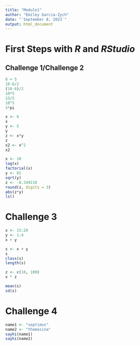 ```yaml
---
title: "Module1"
author: "Emiley Garcia-Zych"
date: "`September 8, 2023`"
output: html_document
---
```


# First Steps with *R* and *RStudio*

## Challenge 1/Challenge 2

```r
8 + 5 
10-6/2
(10-6)/2
10*5
15/5
10^5
3*pi 
```

```r
x <- 6
x
y <- 5
y 
z <- x*y
z
x2 <- x^2
x2
```

```r
x <- 10
log(x)
factorial(x)
y <- 81
sqrt(y)
z <- -8.349218
round(z, digits = 3)
abs(z*y)
ls()
```

# Challenge 3

```r
x <- 15:28
y <- 1:4
x + y

s <- x + y
s
class(s)
length(s)

z <- c(10, 100)
x * z

mean(s)
sd(s)
```

# Challenge 4

```r
name1 <- "septimus"
name2 <- "thomasina"
sayhi(name1)
sayhi(name2)
```
